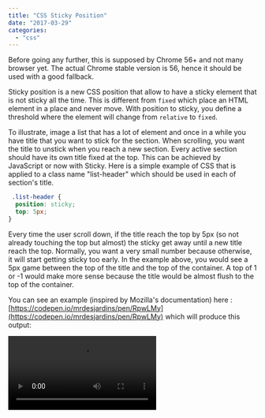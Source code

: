 ```yaml
---
title: "CSS Sticky Position"
date: "2017-03-29"
categories: 
  - "css"
---
```


Before going any further, this is supposed by Chrome 56+ and not many browser yet. The actual Chrome stable version is 56, hence it should be used with a good fallback.

Sticky position is a new CSS position that allow to have a sticky element that is not sticky all the time. This is different from `fixed` which place an HTML element in a place and never move. With position to sticky, you define a threshold where the element will change from `relative` to `fixed`.

To illustrate, image a list that has a lot of element and once in a while you have title that you want to stick for the section. When scrolling, you want the title to unstick when you reach a new section. Every active section should have its own title fixed at the top. This can be achieved by JavaScript or now with Sticky. Here is a simple example of CSS that is applied to a class name "list-header" which should be used in each of section's title.


```css
 .list-header { 
  position: sticky; 
  top: 5px; 
} 
```


Every time the user scroll down, if the title reach the top by 5px (so not already touching the top but almost) the sticky get away until a new title reach the top. Normally, you want a very small number because otherwise, it will start getting sticky too early. In the example above, you would see a 5px game between the top of the title and the top of the container. A top of 1 or -1 would make more sense because the title would be almost flush to the top of the container.

You can see an example (inspired by Mozilla's documentation) here : [https://codepen.io/mrdesjardins/pen/RpwLMy](https://codepen.io/mrdesjardins/pen/RpwLMy) which will produce this output:

<video src="/videos/blog/CssSticky.mp4" controls/>
